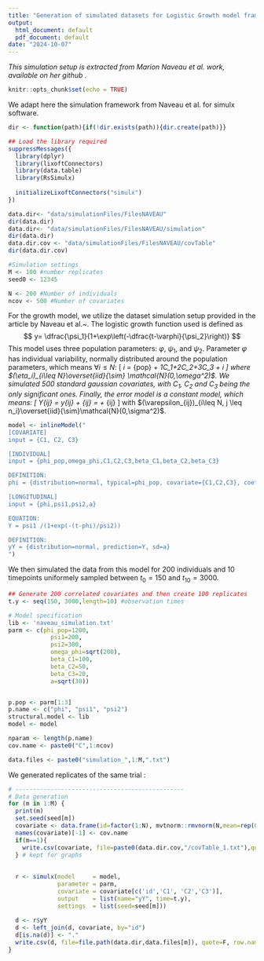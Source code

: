 ```yaml
---
title: "Generation of simulated datasets for Logistic Growth model framework with standard gaussian  covariates, completely based on Naveau et al., 2023"
output:
  html_document: default
  pdf_document: default
date: "2024-10-07"
---
```


*This simulation setup is extracted from Marion Naveau et al. work, available on her github \url{https://github.com/Marion-Naveau/Supp_Information_SAEMVS}.*

```r
knitr::opts_chunk$set(echo = TRUE)
```

We adapt here the simulation framework from Naveau et al. for simulx software. 

```r
dir <- function(path){if(!dir.exists(path)){dir.create(path)}}

## Load the library required 
suppressMessages({
  library(dplyr)
  library(lixoftConnectors)
  library(data.table)
  library(RsSimulx)
  
  initializeLixoftConnectors("simulx")
})

data.dir<- "data/simulationFiles/FilesNAVEAU"
dir(data.dir)
data.dir<- "data/simulationFiles/FilesNAVEAU/simulation"
dir(data.dir)
data.dir.cov <- "data/simulationFiles/FilesNAVEAU/covTable"
dir(data.dir.cov)

#Simulation settings
M <- 100 #number replicates
seed0 <- 12345

N <- 200 #Number of individuals
ncov <- 500 #Number of covariates
```

For the growth model, we utilize the dataset simulation setup provided in the article by Naveau et al.~\cite{Naveau_2023}. The logistic growth function used is defined as 
$$ y= \dfrac{\psi_1}{1+\exp\left(-\dfrac{t-\varphi}{\psi_2}\right)} $$ This model uses three population parameters: $\varphi$, $\psi_1$, and $\psi_2$. Parameter $\varphi$ has individual variability,  normally distributed around the population parameters, which means $\forall i\leq N$:
\[
\varphi_i = \varphi_{pop} + \beta_1C_1+\beta_2C_2+\beta_3C_3 + \eta_i
\]
where $(\eta_i)_{i\leq N}\overset{iid}{\sim} \mathcal{N}(0,\omega^2)$. We simulated 500 standard gaussian covariates, with $C_1$, $C_2$ and $C_3$ being the only significant ones. 
Finally, the error model is a constant model, which means:
\[
Y_{ij} = y_{ij} + \varepsilon_{ij} = \dfrac{\psi_1}{1+\exp\left(-\dfrac{t_{ij}-\varphi_i}{\psi_2}\right)} + \varepsilon_{ij}
\]
with $(\varepsilon_{ij})_{i\leq N, j \leq n_i}\overset{iid}{\sim}\mathcal{N}(0,\sigma^2)$.
```r
model <- inlineModel("
[COVARIATE]
input = {C1, C2, C3}

[INDIVIDUAL]
input = {phi_pop,omega_phi,C1,C2,C3,beta_C1,beta_C2,beta_C3}

DEFINITION:
phi = {distribution=normal, typical=phi_pop, covariate={C1,C2,C3}, coefficient={beta_C1,beta_C2,beta_C3}, sd=omega_phi}

[LONGITUDINAL]
input = {phi,psi1,psi2,a}

EQUATION:
Y = psi1 /(1+exp(-(t-phi)/psi2))

DEFINITION:
yY = {distribution=normal, prediction=Y, sd=a}
")
```


We then simulated the data from this model for 200 individuals and 10 timepoints uniformely sampled between $t_0=150$ and $t_{10}=3000$. 
```r
## Generate 200 correlated covariates and then create 100 replicates
t.y <- seq(150, 3000,length=10) #observation times

# Model specification
lib <- 'naveau_simulation.txt'
parm <- c(phi_pop=1200,
            psi1=200,
            psi2=300,
            omega_phi=sqrt(200),
            beta_C1=100,
            beta_C2=50,
            beta_C3=20,
            a=sqrt(30))


p.pop <- parm[1:3]
p.name <- c("phi", "psi1", "psi2")
structural.model <- lib
model <- model

nparam <- length(p.name)
cov.name <- paste0("C",1:ncov)

data.files <- paste0("simulation_",1:M,".txt")
```

We generated replicates of the same trial :

```r
# ------------------------------------------------
# Data generation
for (m in 1:M) {
  print(m)
  set.seed(seed[m])
  covariate <- data.frame(id=factor(1:N), mvtnorm::rmvnorm(N,mean=rep(0,ncov)))
  names(covariate)[-1] <- cov.name
  if(m==1){
    write.csv(covariate, file=paste0(data.dir.cov,"/covTable_1.txt"),quote = F,row.names = F)
  } # kept for graphs 
  
  
  r <- simulx(model     = model, 
              parameter = parm,
              covariate = covariate[c('id','C1', 'C2','C3')],
              output    = list(name="yY", time=t.y),
              settings  = list(seed=seed[m]))
  
  d <- r$yY
  d <- left_join(d, covariate, by="id")
  d[is.na(d)] <- "."
  write.csv(d, file=file.path(data.dir,data.files[m]), quote=F, row.names=F)
}
```

